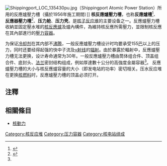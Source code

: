 [[Image:Shippingport_LOC_135430pu.jpg|thumb]]（Shippingport Atomic Power Station）所用的反應爐壓力槽（攝於1956年施工期間）]]
'''核反應爐壓力槽'''，也称'''反應爐槽'''<ref>{{Cite web |url=http://www.aec.gov.tw/www/info/index_02_1.php |title=原能會雙語詞彙 |access-date=2011-03-13 |archive-url=https://web.archive.org/web/20160307010508/http://www.aec.gov.tw/www/info/index_02_1.php |archive-date=2016-03-07 |dead-url=yes }}</ref>、'''反應器壓力槽'''<ref name="#1">{{Cite web |url=http://www.chns.org/s.php?id=4&id2=28 |title=核能電廠的安全設施 |accessdate=2011-03-13 |archive-date=2014-03-08 |archive-url=https://web.archive.org/web/20140308163051/http://www.chns.org/s.php?id=4&id2=28 |dead-url=no }}</ref>、'''压力舱'''、'''压力壳'''。是[[核子反应堆|核子反应堆]]的主要设备之一。反應爐壓力槽收納並固定壓水堆的[[核反應爐|核反應爐]]及爐內構件，為維持核反應所需壓力，並限制核反應在其內部進行的[[壓力容器|壓力容器]]。

为保证[[冷却剂|冷却剂]]在其内部不[[沸腾|沸腾]]，一般反應爐壓力槽设计时均要承受155[[巴|巴]]以上的压力，同时还要经得起强的快中子流及[[γ射线|γ射线]]的[[辐射|辐射]]。由於暴露於輻射中，反應爐壓力槽无法更换，设计寿命通常为30年。一般反應爐壓力槽由筒体组合件、顶盖组合件、底封头、[[法兰_(机械)|法兰]]密封结构组成，例如厚達數十公分的高強度金屬容器<ref name="#1"/>。
反應爐壓力槽的大小与核反應爐容量的大小（即发电站的功率）密切相关。压水反应堆在更换[[核燃料|核燃料]]时，反應爐壓力槽的顶盖必须打开。

==注釋==
{{reflist}}

==相關條目==
*[[核動力|核動力]]

{{Authority control}}
{{科学小作品}}

[[Category:核反应堆|Category:核反应堆]]
[[Category:压力容器|Category:压力容器]]
[[Category:核电站组成|Category:核电站组成]]